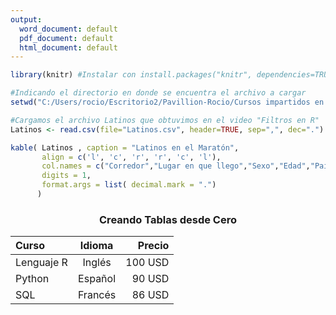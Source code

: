 ```yaml
---
output:
  word_document: default
  pdf_document: default
  html_document: default
---
```


```r
library(knitr) #Instalar con install.packages("knitr", dependencies=TRUE) en la consola

#Indicando el directorio en donde se encuentra el archivo a cargar
setwd("C:/Users/rocio/Escritorio2/Pavillion-Rocio/Cursos impartidos en linea/Reportes Automaticos en R/Bases de datos")

#Cargamos el archivo Latinos que obtuvimos en el video "Filtros en R"
Latinos <- read.csv(file="Latinos.csv", header=TRUE, sep=",", dec=".")

kable( Latinos , caption = "Latinos en el Maratón",
       align = c('l', 'c', 'r', 'r', 'c', 'l'),
       col.names = c("Corredor","Lugar en que llego","Sexo","Edad","Pais","Tiempo"),
       digits = 1,
       format.args = list( decimal.mark = ".")
      )

```

<center>

### Creando Tablas desde Cero 

</center> 

| Curso | Idioma   | Precio |
| :------ |:---------:| ------:|
| Lenguaje R| Inglés | 100 USD    |
| Python| Español    | 90 USD   |
| SQL | Francés | 86 USD   |
